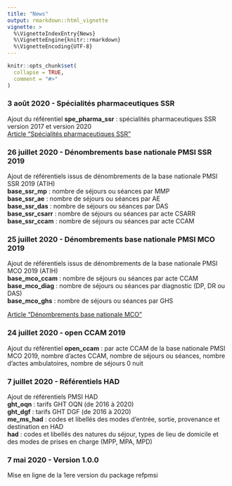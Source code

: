 ```yaml
---
title: "News"
output: rmarkdown::html_vignette
vignette: >
  %\VignetteIndexEntry{News}
  %\VignetteEngine{knitr::rmarkdown}
  %\VignetteEncoding{UTF-8}
---
```


```r
knitr::opts_chunk$set(
  collapse = TRUE,
  comment = "#>"
)
```

### 3 août 2020 - Spécialités pharmaceutiques SSR  
Ajout du référentiel **spe_pharma_ssr** : spécialités pharmaceutiques SSR version 2017 et version 2020  
[Article "Spécialités pharmaceutiques SSR"](https://denisgustin.github.io/refpmsi/articles/specialites_pharmaceutiques_ssr.html)

### 26 juillet 2020 - Dénombrements base nationale PMSI SSR 2019  
Ajout de référentiels issus de dénombrements de la base nationale PMSI SSR 2019 (ATIH)  
**base_ssr_mp** : nombre de séjours ou séances par MMP  
**base_ssr_ae** : nombre de séjours ou séances par AE  
**base_ssr_das** : nombre de séjours ou séances par DAS  
**base_ssr_csarr** : nombre de séjours ou séances par acte CSARR  
**base_ssr_ccam** : nombre de séjours ou séances par acte CCAM  

### 25 juillet 2020 - Dénombrements base nationale PMSI MCO 2019  
Ajout de référentiels issus de dénombrements de la base nationale PMSI MCO 2019 (ATIH)  
**base_mco_ccam** : nombre de séjours ou séances par acte CCAM  
**base_mco_diag** : nombre de séjours ou séances par diagnostic (DP, DR ou DAS)    
**base_mco_ghs** : nombre de séjours ou séances par GHS  

[Article "Dénombrements base nationale MCO"](https://denisgustin.github.io/refpmsi/articles/base_mco.html)

### 24 juillet 2020 - open CCAM 2019  
Ajout du référentiel **open_ccam** : par acte CCAM de la base nationale PMSI MCO 2019, nombre d'actes CCAM, nombre de séjours ou séances, nombre d'actes ambulatoires, nombre de séjours 0 nuit  

### 7 juillet 2020 - Référentiels HAD  
Ajout de référentiels PMSI HAD  
**ght_oqn** : tarifs GHT OQN (de 2016 à 2020)  
**ght_dgf** : tarifs GHT DGF (de 2016 à 2020)  
**me_ms_had** : codes et libellés des modes d'entrée, sortie, provenance et destination en HAD  
**had** : codes et libellés des natures du séjour, types de lieu de domicile et des modes de prises en charge (MPP, MPA, MPD)  

### 7 mai 2020 - Version 1.0.0  
Mise en ligne de la 1ere version du package refpmsi

